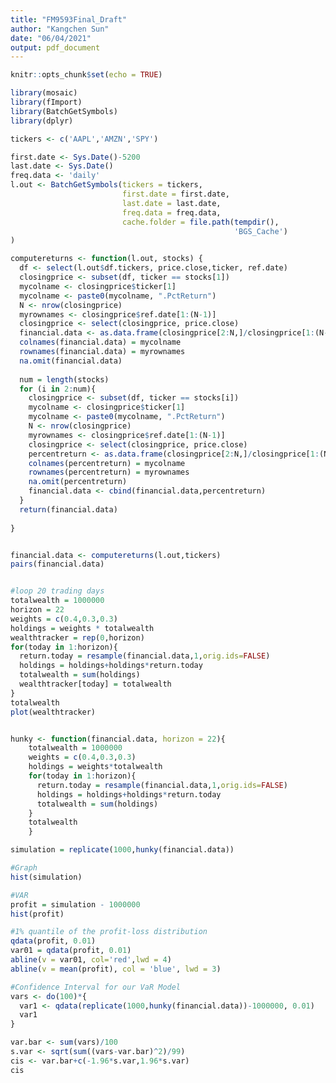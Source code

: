 ```yaml
---
title: "FM9593Final_Draft"
author: "Kangchen Sun"
date: "06/04/2021"
output: pdf_document
---
```


```r
knitr::opts_chunk$set(echo = TRUE)
```

```r
library(mosaic)
library(fImport)
library(BatchGetSymbols)
library(dplyr)

tickers <- c('AAPL','AMZN','SPY')

first.date <- Sys.Date()-5200
last.date <- Sys.Date()
freq.data <- 'daily'
l.out <- BatchGetSymbols(tickers = tickers, 
                         first.date = first.date,
                         last.date = last.date, 
                         freq.data = freq.data,
                         cache.folder = file.path(tempdir(), 
                                                  'BGS_Cache')
)

computereturns <- function(l.out, stocks) {
  df <- select(l.out$df.tickers, price.close,ticker, ref.date)
  closingprice <- subset(df, ticker == stocks[1])
  mycolname <- closingprice$ticker[1]
  mycolname <- paste0(mycolname, ".PctReturn")
  N <- nrow(closingprice)
  myrownames <- closingprice$ref.date[1:(N-1)]
  closingprice <- select(closingprice, price.close)
  financial.data <- as.data.frame(closingprice[2:N,]/closingprice[1:(N-1),] - 1)
  colnames(financial.data) = mycolname
  rownames(financial.data) = myrownames
  na.omit(financial.data)
  
  num = length(stocks)
  for (i in 2:num){
    closingprice <- subset(df, ticker == stocks[i])
    mycolname <- closingprice$ticker[1]
    mycolname <- paste0(mycolname, ".PctReturn")
    N <- nrow(closingprice)
    myrownames <- closingprice$ref.date[1:(N-1)]
    closingprice <- select(closingprice, price.close)
    percentreturn <- as.data.frame(closingprice[2:N,]/closingprice[1:(N-1),] - 1)
    colnames(percentreturn) = mycolname
    rownames(percentreturn) = myrownames
    na.omit(percentreturn)
    financial.data <- cbind(financial.data,percentreturn)
  }
  return(financial.data)
  
}


financial.data <- computereturns(l.out,tickers)
pairs(financial.data)


#loop 20 trading days
totalwealth = 1000000
horizon = 22
weights = c(0.4,0.3,0.3)
holdings = weights * totalwealth
wealthtracker = rep(0,horizon)
for(today in 1:horizon){
  return.today = resample(financial.data,1,orig.ids=FALSE)
  holdings = holdings+holdings*return.today
  totalwealth = sum(holdings)
  wealthtracker[today] = totalwealth
}
totalwealth
plot(wealthtracker)


hunky <- function(financial.data, horizon = 22){
    totalwealth = 1000000
    weights = c(0.4,0.3,0.3)
    holdings = weights*totalwealth
    for(today in 1:horizon){
      return.today = resample(financial.data,1,orig.ids=FALSE)
      holdings = holdings+holdings*return.today
      totalwealth = sum(holdings)
    }
    totalwealth
    }

simulation = replicate(1000,hunky(financial.data))

#Graph
hist(simulation)

#VAR
profit = simulation - 1000000
hist(profit)

#1% quantile of the profit-loss distribution
qdata(profit, 0.01)
var01 = qdata(profit, 0.01)
abline(v = var01, col='red',lwd = 4)
abline(v = mean(profit), col = 'blue', lwd = 3)

#Confidence Interval for our VaR Model
vars <- do(100)*{
  var1 <- qdata(replicate(1000,hunky(financial.data))-1000000, 0.01)
  var1
}

var.bar <- sum(vars)/100
s.var <- sqrt(sum((vars-var.bar)^2)/99)
cis <- var.bar+c(-1.96*s.var,1.96*s.var)
cis
```

